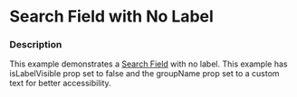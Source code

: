 
# Search Field with No Label

### Description

This example demonstrates a [Search Field](/components/cerner-terra-core-docs/search-field/about) with no label. This example has isLabelVisible prop set to false and the groupName prop set to a custom text for better accessibility. 

<SearchFieldWithNoLabel title='Search Field with No Label' />